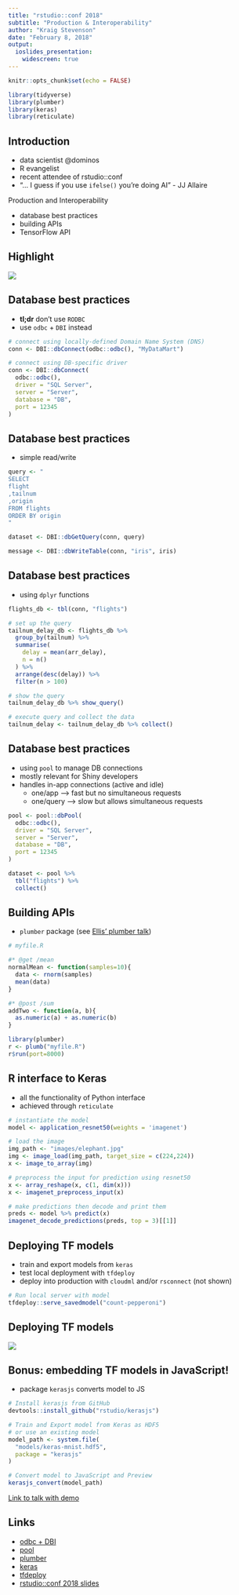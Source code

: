 ---
title: "rstudio::conf 2018"
subtitle: "Production & Interoperability"
author: "Kraig Stevenson"
date: "February 8, 2018"
output:
  ioslides_presentation:
    widescreen: true
---

```{r setup, include=FALSE}
knitr::opts_chunk$set(echo = FALSE)
```

```{r libs, include=FALSE}
library(tidyverse)
library(plumber)
library(keras)
library(reticulate)
```

## Introduction

- data scientist @dominos
- R evangelist
- recent attendee of rstudio::conf
- "... I guess if you use `ifelse()` you're doing AI" - JJ Allaire

Production and Interoperability

- database best practices
- building APIs
- TensorFlow API

## Highlight{.centered}

![](images/hadley-selfie-resized.jpg)


## Database best practices

- **tl;dr** don't use `RODBC`
- use `odbc` + `DBI` instead

```{r connectDNS, echo=T, eval=F}
# connect using locally-defined Domain Name System (DNS)
conn <- DBI::dbConnect(odbc::odbc(), "MyDataMart")
```

```{r connectDriver, echo=T, eval=F}
# connect using DB-specific driver
conn <- DBI::dbConnect(
  odbc::odbc(),
  driver = "SQL Server",
  server = "Server",
  database = "DB",
  port = 12345
)
```

## Database best practices

- simple read/write

```{r io, echo=T, eval=F}
query <- "
SELECT
flight
,tailnum
,origin
FROM flights
ORDER BY origin
"

dataset <- DBI::dbGetQuery(conn, query)

message <- DBI::dbWriteTable(conn, "iris", iris)
```

## Database best practices

- using `dplyr` functions

```{r dplyr, echo=T, eval=F}
flights_db <- tbl(conn, "flights")

# set up the query
tailnum_delay_db <- flights_db %>% 
  group_by(tailnum) %>%
  summarise(
    delay = mean(arr_delay),
    n = n()
  ) %>% 
  arrange(desc(delay)) %>%
  filter(n > 100)

# show the query
tailnum_delay_db %>% show_query()

# execute query and collect the data
tailnum_delay <- tailnum_delay_db %>% collect()
```

## Database best practices

- using `pool` to manage DB connections
- mostly relevant for Shiny developers
- handles in-app connections (active and idle)
  - one/app --> fast but no simultaneous requests
  - one/query --> slow but allows simultaneous requests
  
```{r pool, echo=T, eval=F}
pool <- pool::dbPool(
  odbc::odbc(),
  driver = "SQL Server",
  server = "Server",
  database = "DB",
  port = 12345
)

dataset <- pool %>% 
  tbl("flights") %>% 
  collect()
```

## Building APIs

- `plumber` package (see [Ellis' plumber talk](https://cdn.rawgit.com/AnnArborRUserGroup/Presentations/master/2016-11/plumber/plumber-presentation.html#1))

```{r plumber, echo=T, eval=F}
# myfile.R

#* @get /mean
normalMean <- function(samples=10){
  data <- rnorm(samples)
  mean(data)
}

#* @post /sum
addTwo <- function(a, b){
  as.numeric(a) + as.numeric(b)
}
```

```{r expose, echo=T, eval=F}
library(plumber)
r <- plumb("myfile.R")
r$run(port=8000)
```

## R interface to Keras

- all the functionality of Python interface
- achieved through `reticulate`

```{r keras, echo=T, eval=F}
# instantiate the model
model <- application_resnet50(weights = 'imagenet')

# load the image
img_path <- "images/elephant.jpg"
img <- image_load(img_path, target_size = c(224,224))
x <- image_to_array(img)

# preprocess the input for prediction using resnet50
x <- array_reshape(x, c(1, dim(x)))
x <- imagenet_preprocess_input(x)

# make predictions then decode and print them
preds <- model %>% predict(x)
imagenet_decode_predictions(preds, top = 3)[[1]]
```

## Deploying TF models

- train and export models from `keras`
- test local deployment with `tfdeploy`
- deploy into production with `cloudml` and/or `rsconnect` (not shown)

```{r, echo=T, eval=F}
# Run local server with model
tfdeploy::serve_savedmodel("count-pepperoni")
```

## Deploying TF models{.centered}

![](images/tensorflow-deployment-test.png)

## Bonus: embedding TF models in JavaScript!

- package `kerasjs` converts model to JS

```{r kerasjs, echo=T, eval=F}
# Install kerasjs from GitHub
devtools::install_github("rstudio/kerasjs")

# Train and Export model from Keras as HDF5
# or use an existing model
model_path <- system.file(
  "models/keras-mnist.hdf5",
  package = "kerasjs"
)

# Convert model to JavaScript and Preview
kerasjs_convert(model_path)
```

[Link to talk with demo](http://rpubs.com/jluraschi/deploying-tensorflow-rstudio-conf)

## Links

- [odbc + DBI](https://db.rstudio.com/)
- [pool](http://db.rstudio.com/pool/)
- [plumber](https://www.rplumber.io/)
- [keras](https://keras.rstudio.com/)
- [tfdeploy](https://tensorflow.rstudio.com/tools/tfdeploy/articles/introduction.html)
- [rstudio::conf 2018 slides](https://github.com/simecek/RStudioConf2018Slides)


